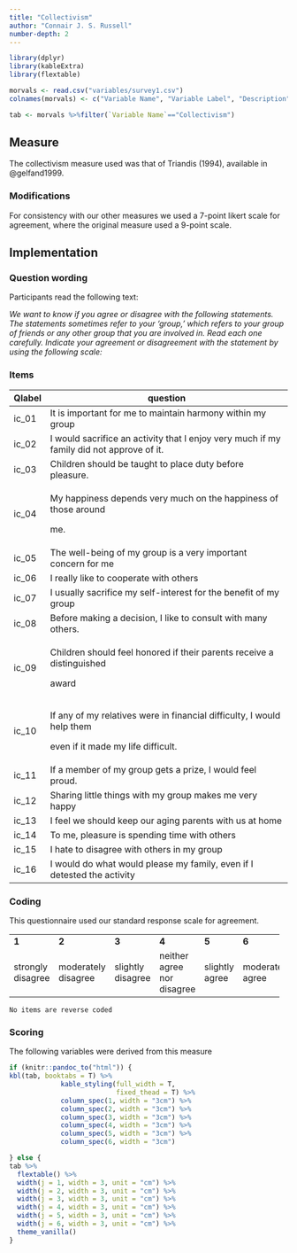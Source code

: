 ```yaml
---
title: "Collectivism"
author: "Connair J. S. Russell"
number-depth: 2
---
```


```r

library(dplyr)
library(kableExtra)
library(flextable)

morvals <- read.csv("variables/survey1.csv")
colnames(morvals) <- c("Variable Name", "Variable Label", "Description", "Variable Type", "Source (Section)", "Definition")

tab <- morvals %>%filter(`Variable Name`=="Collectivism")

```

## Measure

The collectivism measure used was that of Triandis (1994), available in @gelfand1999.

### Modifications {.unnumbered}

For consistency with our other measures we used a 7-point likert scale for agreement, where the original measure used a 9-point scale.

## Implementation

### Question wording {.unnumbered}

Participants read the following text:

*We want to know if you agree or disagree with the following statements. The statements sometimes refer to your 'group,' which refers to your group of friends or any other group that you are involved in. Read each one carefully. Indicate your agreement or disagreement with the statement by using the following scale:*

### Items {.unnumbered}

+------------+------------------------------------------------------------------------------------------+
| Qlabel     | question                                                                                 |
+============+==========================================================================================+
| ic_01      | It is important for me to maintain harmony within my group                               |
+------------+------------------------------------------------------------------------------------------+
| ic_02      | I would sacrifice an activity that I enjoy very much if my family did not approve of it. |
+------------+------------------------------------------------------------------------------------------+
| ic_03      | Children should be taught to place duty before pleasure.                                 |
+------------+------------------------------------------------------------------------------------------+
| ic_04      | My happiness depends very much on the happiness of those around                          |
|            |                                                                                          |
|            | me.                                                                                      |
+------------+------------------------------------------------------------------------------------------+
| ic_05      | The well-being of my group is a very important concern for me                            |
+------------+------------------------------------------------------------------------------------------+
| ic_06      | I really like to cooperate with others                                                   |
+------------+------------------------------------------------------------------------------------------+
| ic_07      | I usually sacrifice my self-interest for the benefit of my group                         |
+------------+------------------------------------------------------------------------------------------+
| ic_08      | Before making a decision, I like to consult with many others.                            |
+------------+------------------------------------------------------------------------------------------+
| ic_09      | Children should feel honored if their parents receive a distinguished                    |
|            |                                                                                          |
|            | award                                                                                    |
+------------+------------------------------------------------------------------------------------------+
| ic_10      | If any of my relatives were in financial difficulty, I would help them                   |
|            |                                                                                          |
|            | even if it made my life difficult.                                                       |
+------------+------------------------------------------------------------------------------------------+
| ic_11      | If a member of my group gets a prize, I would feel proud.                                |
+------------+------------------------------------------------------------------------------------------+
| ic_12      | Sharing little things with my group makes me very happy                                  |
+------------+------------------------------------------------------------------------------------------+
| ic_13      | I feel we should keep our aging parents with us at home                                  |
+------------+------------------------------------------------------------------------------------------+
| ic_14      | To me, pleasure is spending time with others                                             |
+------------+------------------------------------------------------------------------------------------+
| ic_15      | I hate to disagree with others in my group                                               |
+------------+------------------------------------------------------------------------------------------+
| ic_16      | I would do what would please my family, even if I detested the activity                  |
+------------+------------------------------------------------------------------------------------------+

### Coding {.unnumbered}

This questionnaire used our standard response scale for agreement.

+-------------------+---------------------+-------------------+----------------------------+----------------+------------------+----------------+
| **1**             | **2**               | **3**             | **4**                      | **5**          | **6**            | **7**          |
+-------------------+---------------------+-------------------+----------------------------+----------------+------------------+----------------+
| strongly disagree | moderately disagree | slightly disagree | neither agree nor disagree | slightly agree | moderately agree | strongly agree |
+-------------------+---------------------+-------------------+----------------------------+----------------+------------------+----------------+

`No items are reverse coded`

### Scoring {.unnumbered}

The following variables were derived from this measure

```r
if (knitr::pandoc_to("html")) {
kbl(tab, booktabs = T) %>%
             kable_styling(full_width = T,
                           fixed_thead = T) %>%
             column_spec(1, width = "3cm") %>%
             column_spec(2, width = "3cm") %>%
             column_spec(3, width = "3cm") %>%
             column_spec(4, width = "3cm") %>%
             column_spec(5, width = "3cm") %>%
             column_spec(6, width = "3cm") 

} else {
tab %>%
  flextable() %>%
  width(j = 1, width = 3, unit = "cm") %>%
  width(j = 2, width = 3, unit = "cm") %>%
  width(j = 3, width = 3, unit = "cm") %>%
  width(j = 4, width = 3, unit = "cm") %>%
  width(j = 5, width = 3, unit = "cm") %>%
  width(j = 6, width = 3, unit = "cm") %>%
  theme_vanilla()
}
```

## 
